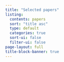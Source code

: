 ```yaml
---
title: "Selected papers"
listing:
  contents: papers
  sort: "title asc"
  type: default
  categories: true
  sort-ui: false
  filter-ui: false
page-layout: full
title-block-banner: true
---
```

